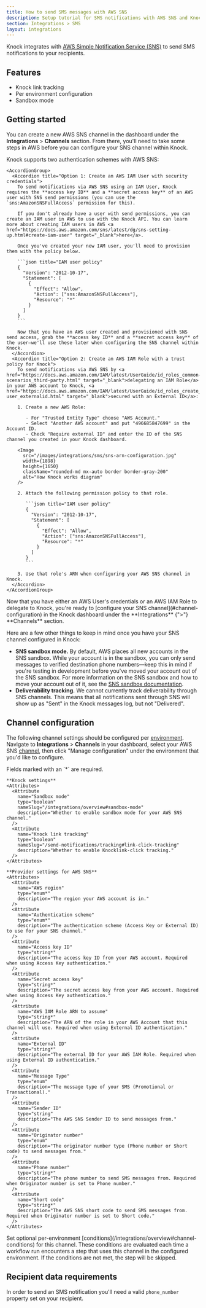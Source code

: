 ```yaml
---
title: How to send SMS messages with AWS SNS
description: Setup tutorial for SMS notifications with AWS SNS and Knock.
section: Integrations > SMS
layout: integrations
---
```


Knock integrates with <a href="https://aws.amazon.com/sns/" target="_blank">AWS Simple Notification Service (SNS)</a> to send SMS notifications to your recipients.

## Features

- Knock link tracking
- Per environment configuration
- Sandbox mode

## Getting started

You can create a new AWS SNS channel in the dashboard under the **Integrations** > **Channels** section. From there, you'll need to take some steps in AWS before you can configure your SNS channel within Knock.

<Steps titleSize="h3">
  <Step title="Choose an AWS Authentication Scheme">
    Knock supports two authentication schemes with AWS SNS:
    
    <AccordionGroup>
      <Accordion title="Option 1: Create an AWS IAM User with security credentials">
        To send notifications via AWS SNS using an IAM User, Knock requires the **access key ID** and a **secret access key** of an AWS user with SNS send permissions (you can use the `sns:AmazonSNSFullAccess` permission for this).

        If you don't already have a user with send permissions, you can create an IAM user in AWS to use with the Knock API. You can learn more about creating IAM users in AWS <a href="https://docs.aws.amazon.com/sns/latest/dg/sns-setting-up.html#create-iam-user" target="_blank">here</a>.

        Once you've created your new IAM user, you'll need to provision them with the policy below.

        ```json title="IAM user policy"
        {
          "Version": "2012-10-17",
          "Statement": [
            {
              "Effect": "Allow",
              "Action": ["sns:AmazonSNSFullAccess"],
              "Resource": "*"
            }
          ]
        }
        ```

        Now that you have an AWS user created and provisioned with SNS send access, grab the **access key ID** and a **secret access key** of the user—we'll use these later when configuring the SNS channel within Knock.
      </Accordion>
      <Accordion title="Option 2: Create an AWS IAM Role with a trust policy for Knock">
        To send notifications via AWS SNS by <a href="https://docs.aws.amazon.com/IAM/latest/UserGuide/id_roles_common-scenarios_third-party.html" target="_blank">delegating an IAM Role</a> in your AWS account to Knock, <a href="https://docs.aws.amazon.com/IAM/latest/UserGuide/id_roles_create_for-user_externalid.html" target="_blank">secured with an External ID</a>:

        1. Create a new AWS Role:

           - For "Trusted Entity Type" choose "AWS Account."
           - Select "Another AWS account" and put "496685847699" in the Account ID.
           - Check "Require external ID" and enter the ID of the SNS channel you created in your Knock dashboard.

        <Image
          src="/images/integrations/sms/sns-arn-configuration.jpg"
          width={1898}
          height={1650}
          className="rounded-md mx-auto border border-gray-200"
          alt="How Knock works diagram"
        />

        2. Attach the following permission policy to that role.

           ```json title="IAM user policy"
           {
             "Version": "2012-10-17",
             "Statement": [
               {
                 "Effect": "Allow",
                 "Action": ["sns:AmazonSNSFullAccess"],
                 "Resource": "*"
               }
             ]
           }
           ```

        3. Use that role's ARN when configuring your AWS SNS channel in Knock.
      </Accordion>
    </AccordionGroup>

  </Step>
  <Step title="Configuring SNS in Knock">
    Now that you have either an AWS User's credentials or an AWS IAM Role to delegate to Knock, you're ready to [configure your SNS channel](#channel-configuration) in the Knock dashboard under the **Integrations** {">"} **Channels** section.
  </Step>
</Steps>

Here are a few other things to keep in mind once you have your SNS channel configured in Knock:

- **SNS sandbox mode.** By default, AWS places all new accounts in the SNS sandbox. While your account is in the sandbox, you can only send messages to verified destination phone numbers—keep this in mind if you're testing in development before you've moved your account out of the SNS sandbox. For more information on the SNS sandbox and how to move your account out of it, see the <a href="https://docs.aws.amazon.com/sns/latest/dg/sns-sms-sandbox-moving-to-production.html" target="_blank">SNS sandbox documentation</a>.
- **Deliverability tracking.** We cannot currently track deliverability through SNS channels. This means that all notifications sent through SNS will show up as "Sent" in the Knock messages log, but not "Delivered".

## Channel configuration

The following channel settings should be configured per [environment](/concepts/environments). Navigate to **Integrations** > **Channels** in your dashboard, select your AWS SNS [channel](/concepts/channels), then click "Manage configuration" under the environment that you'd like to configure.

<AccordionGroup>
  <Accordion title="Settings">
    Fields marked with an `*` are required.
    
    **Knock settings**
    <Attributes>
      <Attribute
        name="Sandbox mode"
        type="boolean"
        nameSlug="/integrations/overview#sandbox-mode"
        description="Whether to enable sandbox mode for your AWS SNS channel."
      />
      <Attribute
        name="Knock link tracking"
        type="boolean"
        nameSlug="/send-notifications/tracking#link-click-tracking"
        description="Whether to enable Knocklink-click tracking."
      />
    </Attributes>

    **Provider settings for AWS SNS**
    <Attributes>
      <Attribute
        name="AWS region"
        type="enum*"
        description="The region your AWS account is in."
      />
      <Attribute
        name="Authentication scheme"
        type="enum*"
        description="The authentication scheme (Access Key or External ID) to use for your SNS channel."
      />
      <Attribute
        name="Access key ID"
        type="string*"
        description="The access key ID from your AWS account. Required when using Access Key authentication."
      />
      <Attribute
        name="Secret access key"
        type="string*"
        description="The secret access key from your AWS account. Required when using Access Key authentication."
      />
      <Attribute
        name="AWS IAM Role ARN to assume"
        type="string*"
        description="The ARN of the role in your AWS Account that this channel will use. Required when using External ID authentication."
      />
      <Attribute
        name="External ID"
        type="string*"
        description="The external ID for your AWS IAM Role. Required when using External ID authentication."
      />
      <Attribute
        name="Message Type"
        type="enum"
        description="The message type of your SMS (Promotional or Transactional)."
      />
      <Attribute
        name="Sender ID"
        type="string"
        description="The AWS SNS Sender ID to send messages from."
      />
      <Attribute
        name="Originator number"
        type="enum"
        description="The originator number type (Phone number or Short code) to send messages from."
      />
      <Attribute
        name="Phone number"
        type="string*"
        description="The phone number to send SMS messages from. Required when Originator number is set to Phone number."
      />
      <Attribute
        name="Short code"
        type="string*"
        description="The AWS SNS short code to send SMS messages from. Required when Originator number is set to Short code."
      />
    </Attributes>

  </Accordion>
  <Accordion title="Conditions">
    Set optional per-environment [conditions](/integrations/overview#channel-conditions) for this channel. These conditions are evaluated each time a workflow run encounters a step that uses this channel in the configured environment. If the conditions are not met, the step will be skipped.
  </Accordion>
</AccordionGroup>

## Recipient data requirements

In order to send an SMS notification you'll need a valid `phone_number` property set on your recipient.
